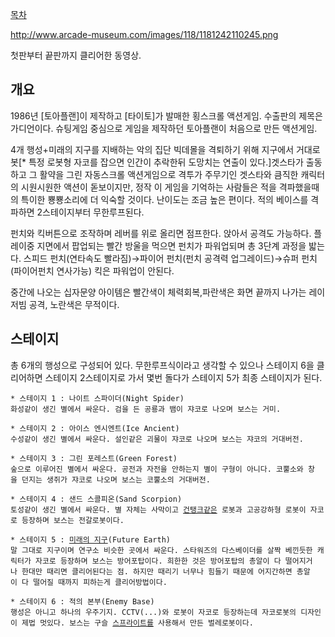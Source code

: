 [[목차]]


http://www.arcade-museum.com/images/118/1181242110245.png

{{{#!html
<iframe width="640" height="360" src="//www.youtube.com/embed/M47ThwT8KzQ?feature=player_detailpage" frameborder="0" allowfullscreen></iframe>}}}
첫판부터 끝판까지 클리어한 동영상.

== 개요 ==
1986년 [토아플랜]이 제작하고 [타이토]가 발매한 횡스크롤 액션게임. 수출판의 제목은 가디언이다. 슈팅게임 중심으로 게임을 제작하던 토아플랜이 처음으로 만든 액션게임. 

4개 행성+미래의 지구를 지배하는 악의 집단 빅데몰을 격퇴하기 위해 지구에서 거대로봇[* 특정 로봇형 자코를 잡으면 인간이 추락한뒤 도망치는 연출이 있다.]겟스타가 출동하고 그 활약을 그린 자동스크롤 액션게임으로 격투가 주무기인 겟스타와 큼직한 캐릭터의 시원시원한 액션이 돋보이지만, 정작 이 게임을 기억하는 사람들은 적을 격파했을때의 특이한 뿅뿅소리에 더 익숙할 것이다. 난이도는 조금 높은 편이다. 적의 베이스를 격파하면 2스테이지부터 무한루프된다.

펀치와 킥버튼으로 조작하며 레버를 위로 올리면 점프한다. 앉아서 공격도 가능하다. 플레이중 지면에서 팝업되는 빨간 방울을 먹으면 펀치가 파워업되며 총 3단계 과정을 밟는다. 스피드 펀치(연타속도 빨라짐)→파이어 펀치(펀치 공격력 업그레이드)→슈퍼 펀치(파이어펀치 연사가능) 킥은 파워업이 안된다.

중간에 나오는 십자문양 아이템은 빨간색이 체력회복,파란색은 화면 끝까지 나가는 레이저빔 공격, 노란색은 무적이다.

== 스테이지 == 
총 6개의 행성으로 구성되어 있다. 무한루프식이라고 생각할 수 있으나 스테이지 6을 클리어하면 스테이지 2스테이지로 가서 몇번 돌다가 스테이지 5가 최종 스테이지가 된다. 

 * 스테이지 1 : 나이트 스파이더(Night Spider)
 화성같이 생긴 별에서 싸운다. 검을 든 공룡과 뱀이 쟈코로 나오며 보스는 거미.

 * 스테이지 2 : 아이스 엔시엔트(Ice Ancient)
 수성같이 생긴 별에서 싸운다. 설인같은 괴물이 쟈코로 나오며 보스는 쟈코의 거대버전.

 * 스테이지 3 : 그린 포레스트(Green Forest)
 숲으로 이루어진 별에서 싸운다. 공전과 자전을 안하는지 별이 구형이 아니다. 코뿔소와 창을 던지는 생쥐가 쟈코로 나오며 보스는 코뿔소의 거대버전.

 * 스테이지 4 : 샌드 스콜피온(Sand Scorpion)
 토성같이 생긴 별에서 싸운다. 별 자체는 사막이고 [[건탱크]]같은 로봇과 고공강하형 로봇이 자코로 등장하며 보스는 전갈로봇이다.

 * 스테이지 5 : [[미래의 지구]](Future Earth)
 말 그대로 지구이며 연구소 비슷한 곳에서 싸운다. 스타워즈의 다스베이더를 살짝 베낀듯한 캐릭터가 자코로 등장하며 보스는 방어포탑이다. 희한한 것은 방어포탑의 총알이 다 떨어지거나 한대만 때리면 클리어된다는 점. 하지만 때리기 너무나 힘들기 때문에 어지간하면 총알이 다 떨어질 때까지 피하는게 클리어방법이다.

 * 스테이지 6 : 적의 본부(Enemy Base)
 행성은 아니고 하나의 우주기지. CCTV(...)와 로봇이 자코로 등장하는데 자코로봇의 디자인이 제법 멋있다. 보스는 구슬 [[스프라이트]]를 사용해서 만든 벌레로봇이다.

